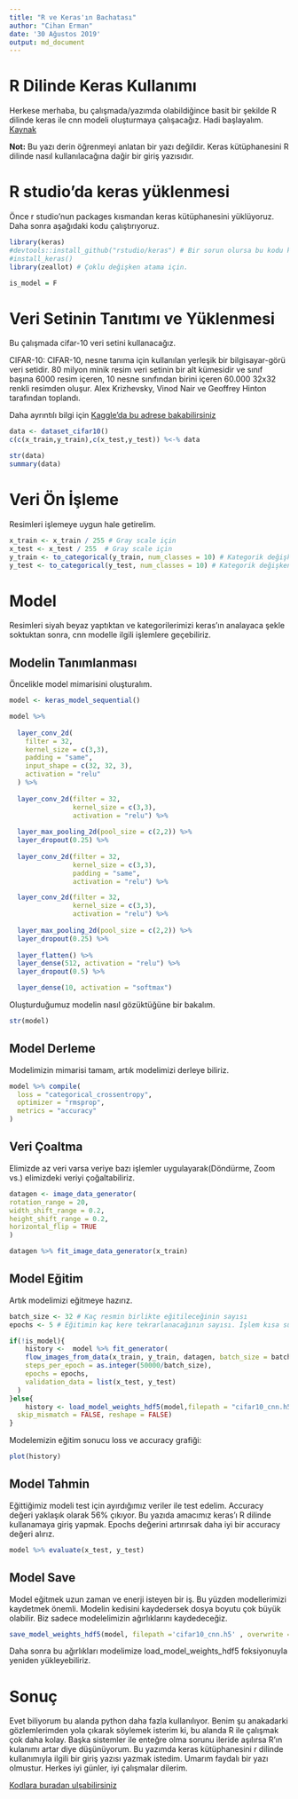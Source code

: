 ```yaml
---
title: "R ve Keras'ın Bachatası"
author: "Cihan Erman"
date: '30 Ağustos 2019'
output: md_document
---
```


# R Dilinde Keras Kullanımı
Herkese merhaba, bu çalışmada/yazımda olabildiğince basit bir şekilde R dilinde keras ile cnn modeli oluşturmaya çalışacağız. Hadi başlayalım.
[Kaynak](https://keras.rstudio.com/)

**Not:** Bu yazı derin öğrenmeyi anlatan bir yazı değildir. Keras kütüphanesini R dilinde nasıl kullanılacağına dağir bir giriş yazısıdır.

# R studio'da keras yüklenmesi
Önce r studio'nun packages kısmandan keras kütüphanesini yüklüyoruz. Daha sonra aşağıdaki kodu çalıştırıyoruz.
```r
library(keras)
#devtools::install_github("rstudio/keras") # Bir sorun olursa bu kodu kullanarak yüklemeyi deneye bilirsiniz.
#install_keras()
library(zeallot) # Çoklu değişken atama için.

is_model = F
```

# Veri Setinin Tanıtımı ve Yüklenmesi
Bu çalışmada cifar-10 veri setini kullanacağız.

CIFAR-10: CIFAR-10, nesne tanıma için kullanılan yerleşik bir bilgisayar-görü veri setidir. 80 milyon minik resim veri setinin bir alt kümesidir ve sınıf başına 6000 resim içeren, 10 nesne sınıfından birini içeren 60.000 32x32 renkli resimden oluşur. Alex Krizhevsky, Vinod Nair ve Geoffrey Hinton tarafından toplandı.

Daha ayrıntılı bilgi için [Kaggle'da bu adrese bakabilirsiniz](https://www.kaggle.com/c/cifar-10)

```r
data <- dataset_cifar10()
c(c(x_train,y_train),c(x_test,y_test)) %<-% data

str(data)
summary(data)
```

# Veri Ön İşleme
Resimleri işlemeye uygun hale getirelim.

```r
x_train <- x_train / 255 # Gray scale için
x_test <- x_test / 255  # Gray scale için
y_train <- to_categorical(y_train, num_classes = 10) # Kategorik değişkene çevirme işlemi
y_test <- to_categorical(y_test, num_classes = 10) # Kategorik değişkene çevirme işlemi
```

# Model
Resimleri siyah beyaz yaptıktan ve kategorilerimizi keras'ın analayaca şekle soktuktan sonra, cnn modelle ilgili işlemlere geçebiliriz.

## Modelin Tanımlanması
Öncelikle model mimarisini oluşturalım.

```r
model <- keras_model_sequential()

model %>%
 
  layer_conv_2d(
    filter = 32,
    kernel_size = c(3,3),
    padding = "same", 
    input_shape = c(32, 32, 3),
    activation = "relu"
  ) %>%
 
  layer_conv_2d(filter = 32,
                kernel_size = c(3,3),
                activation = "relu") %>%
    
  layer_max_pooling_2d(pool_size = c(2,2)) %>%
  layer_dropout(0.25) %>%
  
  layer_conv_2d(filter = 32,
                kernel_size = c(3,3),
                padding = "same",
                activation = "relu") %>%

  layer_conv_2d(filter = 32,
                kernel_size = c(3,3),
                activation = "relu") %>%
    
  layer_max_pooling_2d(pool_size = c(2,2)) %>%
  layer_dropout(0.25) %>%
  
  layer_flatten() %>%
  layer_dense(512, activation = "relu") %>%
  layer_dropout(0.5) %>%

  layer_dense(10, activation = "softmax")
```

Oluşturduğumuz modelin nasıl gözüktüğüne bir bakalım.

```r
str(model)
```

## Model Derleme
Modelimizin mimarisi tamam, artık modelimizi derleye biliriz.

```r
model %>% compile(
  loss = "categorical_crossentropy",
  optimizer = "rmsprop",
  metrics = "accuracy"
)
```

## Veri Çoaltma
Elimizde az veri varsa veriye bazı işlemler uygulayarak(Döndürme, Zoom vs.) elimizdeki veriyi çoğaltabiliriz.

```r
datagen <- image_data_generator(
rotation_range = 20,
width_shift_range = 0.2,
height_shift_range = 0.2,
horizontal_flip = TRUE
)

datagen %>% fit_image_data_generator(x_train)
```

## Model Eğitim
Artık modelimizi eğitmeye hazırız.

```r
batch_size <- 32 # Kaç resmin birlikte eğitileceğinin sayısı
epochs <- 5 # Eğitimin kaç kere tekrarlanacağının sayısı. İşlem kısa sürsümesi için sadece 5 epochs veriyorym
```

```r
if(!is_model){
    history <-  model %>% fit_generator(
    flow_images_from_data(x_train, y_train, datagen, batch_size = batch_size),
    steps_per_epoch = as.integer(50000/batch_size), 
    epochs = epochs, 
    validation_data = list(x_test, y_test)
  )
}else{
    history <- load_model_weights_hdf5(model,filepath = "cifar10_cnn.h5",by_name = FALSE,
  skip_mismatch = FALSE, reshape = FALSE)
}

```
Modelemizin eğitim sonucu loss ve accuracy grafiği:
```r
plot(history)
```

## Model Tahmin
Eğittiğimiz modeli test için  ayırdığımız veriler ile test edelim. Accuracy değeri yaklaşık olarak 56% çıkıyor. Bu yazıda amacımız keras'ı R dilinde kullanamaya giriş yapmak. Epochs değerini artırırsak daha iyi bir accuracy değeri alırız.

```r
model %>% evaluate(x_test, y_test)
```

## Model Save
Model eğitmek uzun zaman ve enerji isteyen bir iş. Bu yüzden modellerimizi kaydetmek önemli. Modelin kedisini kaydedersek dosya boyutu çok büyük olabilir. Biz sadece modelelimizin ağırlıklarını kaydedeceğiz.

```r
save_model_weights_hdf5(model, filepath ='cifar10_cnn.h5' , overwrite = T)
```

Daha sonra bu ağırlıkları modelimize load_model_weights_hdf5 foksiyonuyla yeniden yükleyebiliriz.

# Sonuç
Evet biliyorum bu alanda python daha fazla kullanılıyor. Benim şu anakadarki gözlemlerimden yola çıkarak söylemek isterim ki, bu alanda R ile çalışmak çok daha kolay. Başka sistemler ile enteğre olma sorunu ileride aşılırsa R'ın kulanımı artar diye düşünüyorum.
Bu yazımda keras kütüphanesini r dilinde kullanımıyla ilgili bir giriş yazısı yazmak istedim. Umarım faydalı bir yazı olmustur. Herkes iyi günler, iyi çalışmalar dilerim.

[Kodlara buradan ulşabilirsiniz](https://github.com/cihanerman/r_with_keras_cnn)


